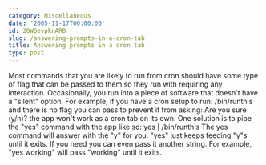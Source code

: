 ```yaml
---
category: Miscellaneous
date: '2005-11-17T00:00:00'
id: 20WSevpknARB
slug: /answering-prompts-in-a-cron-tab
title: Answering prompts in a cron tab
type: post
---
```


Most commands that you are likely to run from cron should have some
type of flag that can be passed to them so they run with requiring
any interaction. Occasionally, you run into a piece of software
that doesn't have a "silent" option. For example, if you have a
cron setup to run: /bin/runthis and there is no flag you can pass
to prevent it from asking: Are you sure (y/n)? the app won't work
as a cron tab on its own. One solution is to pipe the "yes" command
with the app like so: yes | /bin/runthis The yes command will
answer with the "y" for you. "yes" just keeps feeding "y"s until it
exits. If you need you can even pass it another string. For
example, "yes working" will pass "working" until it exits.